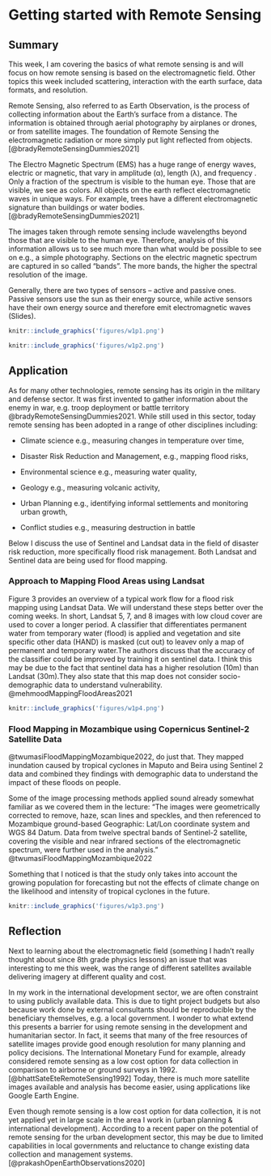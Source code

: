 # Getting started with Remote Sensing

## Summary

This week, I am covering the basics of what remote sensing is and will focus on how remote sensing is based on the electromagnetic field. Other topics this week included scattering, interaction with the earth surface, data formats, and resolution.

Remote Sensing, also referred to as Earth Observation, is the process of collecting information about the Earth's surface from a distance. The information is obtained through aerial photography by airplanes or drones, or from satellite images. The foundation of Remote Sensing the electromagnetic radiation or more simply put light reflected from objects. [@bradyRemoteSensingDummies2021]

The Electro Magnetic Spectrum (EMS) has a huge range of energy waves, electric or magnetic, that vary in amplitude (α), length (λ), and frequency . Only a fraction of the spectrum is visible to the human eye. Those that are visible, we see as colors. All objects on the earth reflect electromagnetic waves in unique ways. For example, trees have a different electromagnetic signature than buildings or water bodies.[@bradyRemoteSensingDummies2021]

The images taken through remote sensing include wavelengths beyond those that are visible to the human eye. Therefore, analysis of this information allows us to see much more than what would be possible to see on e.g., a simple photography. Sections on the electric magnetic spectrum are captured in so called "bands". The more bands, the higher the spectral resolution of the image.

Generally, there are two types of sensors -- active and passive ones. Passive sensors use the sun as their energy source, while active sensors have their own energy source and therefore emit electromagnetic waves (Slides).

```r
knitr::include_graphics('figures/w1p1.png')
```

```r
knitr::include_graphics('figures/w1p2.png')
```

## Application

As for many other technologies, remote sensing has its origin in the military and defense sector. It was first invented to gather information about the enemy in war, e.g. troop deployment or battle territory @bradyRemoteSensingDummies2021. While still used in this sector, today remote sensing has been adopted in a range of other disciplines including:

-   Climate science e.g., measuring changes in temperature over time,

-   Disaster Risk Reduction and Management, e.g., mapping flood risks,

-   Environmental science e.g., measuring water quality,

-   Geology e.g., measuring volcanic activity,

-   Urban Planning e.g., identifying informal settlements and monitoring urban growth,

-   Conflict studies e.g., measuring destruction in battle

Below I discuss the use of Sentinel and Landsat data in the field of disaster risk reduction, more specifically flood risk management. Both Landsat and Sentinel data are being used for flood mapping.

### Approach to Mapping Flood Areas using Landsat

Figure 3 provides an overview of a typical work flow for a flood risk mapping using Landsat Data. We will understand these steps better over the coming weeks. In short, Landsat 5, 7, and 8 images with low cloud cover are used to cover a longer period. A classifier that differentiates permanent water from temporary water (flood) is applied and vegetation and site specific other data (HAND) is masked (cut out) to leavev only a map of permanent and temporary water.The authors discuss that the accuracy of the classifier could be improved by training it on sentinel data. I think this may be due to the fact that sentinel data has a higher resolution (10m) than Landsat (30m).They also state that this map does not consider socio-demographic data to understand vulnerability. @mehmoodMappingFloodAreas2021

```r
knitr::include_graphics('figures/w1p4.png')
```

### Flood Mapping in Mozambique using Copernicus Sentinel-2 Satellite Data

@twumasiFloodMappingMozambique2022, do just that. They mapped inundation caused by tropical cyclones in Maputo and Beira using Sentinel 2 data and combined they findings with demographic data to understand the impact of these floods on people.

Some of the image processing methods applied sound already somewhat familiar as we covered them in the lecture: "The images were geometrically corrected to remove, haze, scan lines and speckles, and then referenced to Mozambique ground-based Geographic: Lat/Lon coordinate system and WGS 84 Datum. Data from twelve spectral bands of Sentinel-2 satellite, covering the visible and near infrared sections of the electromagnetic spectrum, were further used in the analysis." @twumasiFloodMappingMozambique2022

Something that I noticed is that the study only takes into account the growing population for forecasting but not the effects of climate change on the likelihood and intensity of tropical cyclones in the future.

```r
knitr::include_graphics('figures/w1p3.png')
```

## Reflection

Next to learning about the electromagnetic field (something I hadn't really thought about since 8th grade physics lessons) an issue that was interesting to me this week, was the range of different satellites available delivering imagery at different quality and cost.

In my work in the international development sector, we are often constraint to using publicly available data. This is due to tight project budgets but also because work done by external consultants should be reproducible by the beneficiary themselves, e.g. a local government. I wonder to what extend this presents a barrier for using remote sensing in the development and humanitarian sector. In fact, it seems that many of the free resources of satellite images provide good enough resolution for many planning and policy decisions. The International Monetary Fund for example, already considered remote sensing as a low cost option for data collection in comparison to airborne or ground surveys in 1992. [@bhattSateEteRemoteSensing1992] Today, there is much more satellite images available and analysis has become easier, using applications like Google Earth Engine.

Even though remote sensing is a low cost option for data collection, it is not yet applied yet in large scale in the area I work in (urban planning & international development). According to a recent paper on the potential of remote sensing for the urban development sector, this may be due to limited capabilities in local governments and reluctance to change existing data collection and management systems. [@prakashOpenEarthObservations2020]
